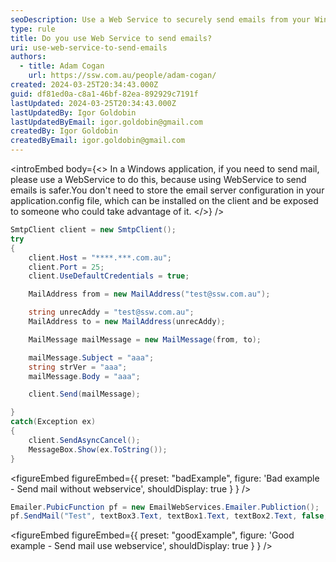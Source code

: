 ```yaml
---
seoDescription: Use a Web Service to securely send emails from your Windows application without storing email server configurations.
type: rule
title: Do you use Web Service to send emails?
uri: use-web-service-to-send-emails
authors:
  - title: Adam Cogan
    url: https://ssw.com.au/people/adam-cogan/
created: 2024-03-25T20:34:43.000Z
guid: df81ed0a-c8a1-46bf-82ea-892929c7191f
lastUpdated: 2024-03-25T20:34:43.000Z
lastUpdatedBy: Igor Goldobin
lastUpdatedByEmail: igor.goldobin@gmail.com
createdBy: Igor Goldobin
createdByEmail: igor.goldobin@gmail.com
---
```


<introEmbed
  body={<>
In a Windows application, if you need to send mail, please use a WebService to do this, because using WebService to send emails is safer.You don't need to store the email server configuration in your application.config file, which can be installed on the client and be exposed to someone who could take advantage of it.
  </>}
/>
```cs
SmtpClient client = new SmtpClient();
try
{
    client.Host = "****.***.com.au";
    client.Port = 25;
    client.UseDefaultCredentials = true;

    MailAddress from = new MailAddress("test@ssw.com.au");

    string unrecAddy = "test@ssw.com.au";
    MailAddress to = new MailAddress(unrecAddy);

    MailMessage mailMessage = new MailMessage(from, to);

    mailMessage.Subject = "aaa";
    string strVer = "aaa";
    mailMessage.Body = "aaa";

    client.Send(mailMessage);

}
catch(Exception ex)
{
    client.SendAsyncCancel();
    MessageBox.Show(ex.ToString());
}
```

<figureEmbed figureEmbed={{
  preset: "badExample",
  figure: 'Bad example - Send mail without webservice',
  shouldDisplay: true
} } />


```cs
Emailer.PubicFunction pf = new EmailWebServices.Emailer.Publiction();
pf.SendMail("Test", textBox3.Text, textBox1.Text, textBox2.Text, false, "", null);
```

<figureEmbed figureEmbed={{
  preset: "goodExample",
  figure: 'Good example - Send mail use webservice',
  shouldDisplay: true
} } />
